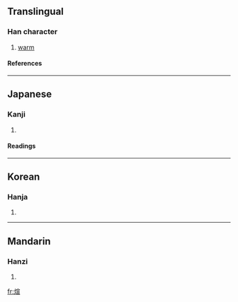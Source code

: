 ==Translingual==
===Han character===
{{Han char|rn=86|rad=火|as=09|sn=13|four=|canj=火十一一 (FJMM)}}
# [[warm]]
====References====
{{Han ref|kx=0676.050|dkj=19179|dj=1087.100|hdz=32219.120|uh=714A|ud=29002}}

----
==Japanese==
===Kanji===
{{ja-kanji|grade=|rs=火09}}
# {{defn|Japanese}} 
====Readings====
{{ja-readings|on=[[けん]] (ken), [[かん]] (kan)|kun=[[あたたか]] (atataka)}}

----
==Korean==
===Hanja===
{{ko-hanja|hangeul=훤|eumhun=|rv=hwon|mr=hwŏn|y=hwen}}
# {{defn|Korean}}

----
==Mandarin==
===Hanzi===
{{cmn-hanzi|pin=[[jiǎn]] ([[jian3]]), [[jiàn]] ([[jian4]]), [[xuān]] ([[xuan1]])|wg=chien<sup>3</sup>, chien<sup>4</sup>, hsüan<sup>1</sup>}}
# {{defn|Mandarin}}

[[fr:煊]]